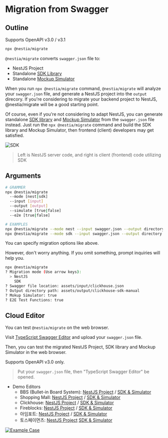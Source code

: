 

# Migration from Swagger
## Outline
<Callout>
  Supports OpenAPI v3.0 / v3.1
</Callout>

```bash filename="Terminal" copy showLineNumbers {}
npx @nestia/migrate
```

`@nestia/migrate` converts `swagger.json` file to:

  - NestJS Project
  - Standalone [SDK Library](./sdk/sdk)
  - Standalone [Mockup Simulator](./sdk/simulator)

When you run `npx @nestia/migrate` command, `@nestia/migrate` will analyze your `swagger.json` file, and generate a NestJS project into the `output` direcory. If you're considering to migrate your backend project to NestJS, @nestia/migrate will be a good starting point.

Of course, even if you're not considering to adapt NestJS, you can generate standalone [SDK library](./sdk/sdk) and [Mockup Simulator](./sdk/simulator) from the `swagger.json` file instead. Just run the `npx @nestia/migrate` command and build the SDK library and Mockup Simulator, then frontend (client) developers may get satisfied.

![SDK](https://user-images.githubusercontent.com/13158709/215004990-368c589d-7101-404e-b81b-fbc936382f05.gif)

> Left is NestJS server code, and right is client (frontend) code utilizing SDK




## Arguments
```bash filename="Terminal" copy showLineNumbers {}
# GRAMMER
npx @nestia/migrate 
  --mode [nest|sdk] 
  --input [input] 
  --output [output] 
  --simulate [true|false]
  --e2e [true|false]

# EXAMPLES
npx @nestia/migrate --mode nest --input swagger.json --output directory --simulate false --e2e false
npx @nestia/migrate --mode sdk --input swagger.json --output directory --simulate true --e2e true
```

You can specify migration options like above. 

However, don't worry anything. If you omit something, prompt inquiries will help you. 

```bash
npx @nestia/migrate
? Migration mode (Use arrow keys):
  > NestJS
    SDK
? Swagger file location: assets/input/clickhouse.json
? Output directory path: assets/output/clickhouse-sdk-manual
? Mokup Simulator: true
? E2E Test Functions: true
```




## Cloud Editor
You can test `@nestia/migrate` on the web browser.

Visit [TypeScript Swagger Editor](./editor) and upload your `swagger.json` file. 

Then, you can test the migrated NestJS Project, SDK library and Mockup Simulator in the web browser. 

<Callout type="warning">
  Supports OpenAPI v3.0 only.
</Callout>

<EditorMovie mode="nest" />

> Put your `swagger.json` file, then "TypeScript Swagger Editor" be opened.

  - Demo Editors
    - BBS (Bullet-in Board System): [NestJS Project](https://stackblitz.com/edit/jjqnuw?file=README.md&startScript=build:test,test) / [SDK & Simulator](https://stackblitz.com/edit/qwxcjq?file=README.md,test%2Fstart.ts&startScript=test:simulate)
    - Shopping Mall: [NestJS Project](https://stackblitz.com/edit/1g6adb?file=README.md&startScript=build:test,test) / [SDK & Simulator](https://stackblitz.com/edit/zpm7vq?file=README.md,test%2Fstart.ts&startScript=test:simulate)
    - Clickhouse: [NestJS Project](https://stackblitz.com/edit/fzenpq?file=README.md&startScript=build:test,test) / [SDK & Simulator](https://stackblitz.com/edit/b22czd?file=README.md,test%2Fstart.ts&startScript=test:simulate)
    - Fireblocks: [NestJS Project](https://stackblitz.com/edit/rraebz?file=README.md&startScript=build:test,test) / [SDK & Simulator](https://stackblitz.com/edit/yxpdw5?file=README.md,test%2Fstart.ts&startScript=test:simulate)
    - 아임포트: [NestJS Project](https://stackblitz.com/edit/5wzs6p?file=README.md&startScript=build:test,test) / [SDK & Simulator](https://stackblitz.com/edit/9nxj5y?file=README.md,test%2Fstart.ts&startScript=test:simulate)
    - 토스페이먼츠: [NestJS Project](https://stackblitz.com/edit/ssvg4n?file=README.md&startScript=build:test,test) [SDK & Simulator](https://stackblitz.com/edit/gcdzye?file=README.md,test%2Fstart.ts&startScript=test:simulate)

[![Example Case](/images/editor/stackblitz.png)](https://stackblitz.com/edit/1g6adb?file=README.md&startScript=build:test,test)